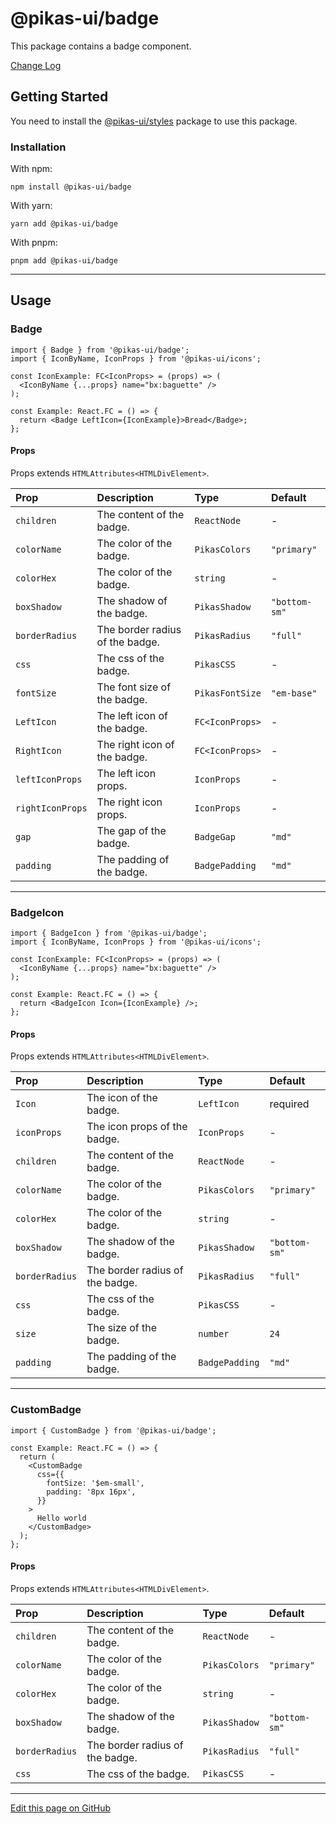

<NextSeo title="Badge" />

# @pikas-ui/badge

This package contains a badge component.

<a href="https://github.com/Achaak/pikas/blob/main/packages/ui/badge/CHANGELOG.md">
  Change Log
</a>

## Getting Started

You need to install the <a href={stylesLink}>@pikas-ui/styles</a> package to use this package.

### Installation

With npm:

```
npm install @pikas-ui/badge
```

With yarn:

```
yarn add @pikas-ui/badge
```

With pnpm:

```
pnpm add @pikas-ui/badge
```

---

## Usage

### Badge

<BadgeExample />

```tsx
import { Badge } from '@pikas-ui/badge';
import { IconByName, IconProps } from '@pikas-ui/icons';

const IconExample: FC<IconProps> = (props) => (
  <IconByName {...props} name="bx:baguette" />
);

const Example: React.FC = () => {
  return <Badge LeftIcon={IconExample}>Bread</Badge>;
};
```

#### Props

Props extends `HTMLAttributes<HTMLDivElement>`.

| Prop             | Description                     | Type            | Default                |
| :--------------- | :------------------------------ | :-------------- | :--------------------- |
| `children`       | The content of the badge.       | `ReactNode`     | -                      |
| `colorName`      | The color of the badge.         | `PikasColors`   | `"primary"`            |
| `colorHex`       | The color of the badge.         | `string`        | -                      |
| `boxShadow`      | The shadow of the badge.        | `PikasShadow`   | `"bottom-sm"` |
| `borderRadius`   | The border radius of the badge. | `PikasRadius`   | `"full"`               |
| `css`            | The css of the badge.           | `PikasCSS`      | -                      |
| `fontSize`       | The font size of the badge.     | `PikasFontSize` | `"em-base"`            |
| `LeftIcon`       | The left icon of the badge.     | `FC<IconProps>` | -                      |
| `RightIcon`      | The right icon of the badge.    | `FC<IconProps>` | -                      |
| `leftIconProps`  | The left icon props.            | `IconProps`     | -                      |
| `rightIconProps` | The right icon props.           | `IconProps`     | -                      |
| `gap`            | The gap of the badge.           | `BadgeGap`      | `"md"`                 |
| `padding`        | The padding of the badge.       | `BadgePadding`  | `"md"`                 |

---

### BadgeIcon

<BadgeIconExample />

```tsx
import { BadgeIcon } from '@pikas-ui/badge';
import { IconByName, IconProps } from '@pikas-ui/icons';

const IconExample: FC<IconProps> = (props) => (
  <IconByName {...props} name="bx:baguette" />
);

const Example: React.FC = () => {
  return <BadgeIcon Icon={IconExample} />;
};
```

#### Props

Props extends `HTMLAttributes<HTMLDivElement>`.

| Prop           | Description                     | Type           | Default                |
| :------------- | :------------------------------ | :------------- | :--------------------- |
| `Icon`         | The icon of the badge.          | `LeftIcon`     | required               |
| `iconProps`    | The icon props of the badge.    | `IconProps`    | -                      |
| `children`     | The content of the badge.       | `ReactNode`    | -                      |
| `colorName`    | The color of the badge.         | `PikasColors`  | `"primary"`            |
| `colorHex`     | The color of the badge.         | `string`       | -                      |
| `boxShadow`    | The shadow of the badge.        | `PikasShadow`  | `"bottom-sm"` |
| `borderRadius` | The border radius of the badge. | `PikasRadius`  | `"full"`               |
| `css`          | The css of the badge.           | `PikasCSS`     | -                      |
| `size`         | The size of the badge.          | `number`       | `24`                   |
| `padding`      | The padding of the badge.       | `BadgePadding` | `"md"`                 |

---

### CustomBadge

<CustomBadgeExample />

```tsx
import { CustomBadge } from '@pikas-ui/badge';

const Example: React.FC = () => {
  return (
    <CustomBadge
      css={{
        fontSize: '$em-small',
        padding: '8px 16px',
      }}
    >
      Hello world
    </CustomBadge>
  );
};
```

#### Props

Props extends `HTMLAttributes<HTMLDivElement>`.

| Prop           | Description                     | Type          | Default                |
| :------------- | :------------------------------ | :------------ | :--------------------- |
| `children`     | The content of the badge.       | `ReactNode`   | -                      |
| `colorName`    | The color of the badge.         | `PikasColors` | `"primary"`            |
| `colorHex`     | The color of the badge.         | `string`      | -                      |
| `boxShadow`    | The shadow of the badge.        | `PikasShadow` | `"bottom-sm"` |
| `borderRadius` | The border radius of the badge. | `PikasRadius` | `"full"`               |
| `css`          | The css of the badge.           | `PikasCSS`    | -                      |

---

[Edit this page on GitHub](https://github.com/Achaak/pikas/blob/main/apps/docs-ui/pages/components/badge.mdx)

